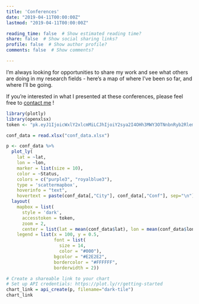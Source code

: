 ```yaml
---
title: 'Conferences'
date: "2019-04-11T00:00:00Z"
lastmod: "2019-04-11T00:00:00Z"

reading_time: false  # Show estimated reading time?
share: false  # Show social sharing links?
profile: false  # Show author profile?
comments: false  # Show comments?

---
```


I'm always looking for opportunities to share my work and see what others are doing in my research fields - here's a map of where I've been so far, and where I'll be going.

If you're interested in what I presented at these conferences, please feel free to [contact me](/#contact) !

```r
library(plotly)
library(openxlsx)
token <- "pk.eyJ1IjoicWxlY2xlcmMiLCJhIjoiY2sya2I4OHh3MWY3OTNnbnRyb2Rlems1ZiJ9.Vkoa91O2OR7hbt7rsT9kyA"    # You need your own token

conf_data = read.xlsx("conf_data.xlsx")

p <- conf_data %>%
  plot_ly(
    lat = ~lat,
    lon = ~lon,
    marker = list(size = 10),
    color = ~Status,
    colors = c("purple3", "royalblue3"),
    type = 'scattermapbox',
    hoverinfo = "text",
    hovertext = paste(conf_data[,"City"], conf_data[,"Conf"], sep="\n")) %>%
  layout(
    mapbox = list(
      style = 'dark',
      accesstoken = token,
      zoom = 2,
      center = list(lat = mean(conf_data$lat), lon = mean(conf_data$lon))),
    legend = list(x = 100, y = 0.5,
                  font = list(
                    size = 14,
                    color = "#000"),
                  bgcolor = "#E2E2E2",
                  bordercolor = "#FFFFFF",
                  borderwidth = 2))

# Create a shareable link to your chart
# Set up API credentials: https://plot.ly/r/getting-started
chart_link = api_create(p, filename="dark-tile")
chart_link
```
